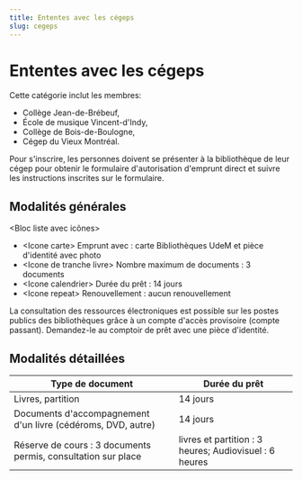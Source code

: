 ```yaml
---
title: Ententes avec les cégeps
slug: cegeps
---
```


# Ententes avec les cégeps

Cette catégorie inclut les membres:

- Collège Jean-de-Brébeuf,
- École de musique Vincent-d'Indy,
- Collège de Bois-de-Boulogne,
- Cégep du Vieux Montréal.

Pour s'inscrire, les personnes doivent se présenter à la bibliothèque de leur cégep pour obtenir le formulaire d'autorisation d'emprunt direct et suivre les instructions inscrites sur le formulaire.

## Modalités générales

<Bloc liste avec icônes>

- &lt;Icone carte> Emprunt avec : carte Bibliothèques UdeM et pièce d'identité avec photo
- &lt;Icone de tranche livre> Nombre maximum de documents : 3 documents
- &lt;Icone calendrier> Durée du prêt : 14 jours
- &lt;Icone repeat> Renouvellement : aucun renouvellement

</Bloc>

La consultation des ressources électroniques est possible sur les postes publics des bibliothèques grâce à un compte d'accès provisoire (compte passant). Demandez-le au comptoir de prêt avec une pièce d'identité.

## Modalités détaillées

| Type de document                                              | Durée du prêt                                          |
| ------------------------------------------------------------- | ------------------------------------------------------ |
| Livres, partition                                             | 14 jours                                               |
| Documents d'accompagnement d'un livre (cédéroms, DVD, autre)  | 14 jours                                               |
| Réserve de cours : 3 documents permis, consultation sur place | livres et partition : 3 heures; Audiovisuel : 6 heures |
